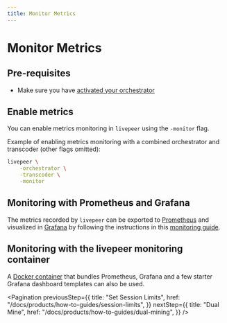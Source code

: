 ```yaml
---
title: Monitor Metrics
---
```


# Monitor Metrics

## Pre-requisites

- Make sure you have
  [activated your orchestrator](/docs/products/getting-started/activation)

## Enable metrics

You can enable metrics monitoring in `livepeer` using the `-monitor` flag.

Example of enabling metrics monitoring with a combined orchestrator and
transcoder (other flags omitted):

```bash
livepeer \
    -orchestrator \
    -transcoder \
    -monitor
```

## Monitoring with Prometheus and Grafana

The metrics recorded by `livepeer` can be exported to
[Prometheus](https://prometheus.io/) and visualized in
[Grafana](https://grafana.com/) by following the instructions in this
[monitoring guide](https://forum.livepeer.org/t/guide-transcoder-monitoring-with-prometheus-grafana/1225).

## Monitoring with the livepeer monitoring container

A
[Docker container](https://github.com/livepeer/docker-livepeer/tree/master/monitoring)
that bundles Prometheus, Grafana and a few starter Grafana dashboard templates
can also be used.

<Pagination
  previousStep={{
    title: "Set Session Limits",
    href: "/docs/products/how-to-guides/session-limits",
  }}
  nextStep={{
    title: "Dual Mine",
    href: "/docs/products/how-to-guides/dual-mining",
  }}
/>
